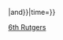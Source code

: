 {{NYCS time 2|F|icon=alltimes|text=all times|dicon=rushpeak|dtext=two rush hour trains, peak direction|punct={{#if:{{{complex|}}}|{{#switch:{{{complex}}}|end=,and|#default=,}}|and}}|time={{{time|}}}}}&#8203;<noinclude>[[Category:New York City Subway IND division templates|6th Rutgers]]</noinclude>